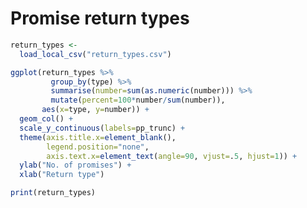 # Promise return types

``` r
return_types <- 
  load_local_csv("return_types.csv")

ggplot(return_types %>%   
         group_by(type) %>% 
         summarise(number=sum(as.numeric(number))) %>% 
         mutate(percent=100*number/sum(number)), 
       aes(x=type, y=number)) + 
  geom_col() +
  scale_y_continuous(labels=pp_trunc) +
  theme(axis.title.x=element_blank(), 
        legend.position="none", 
        axis.text.x=element_text(angle=90, vjust=.5, hjust=1)) +
  ylab("No. of promises") + 
  xlab("Return type")

print(return_types)
```